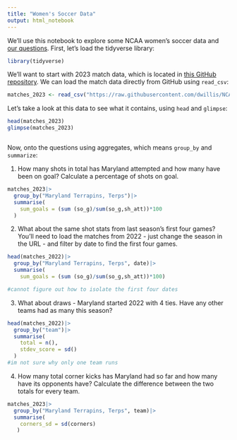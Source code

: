 ```yaml
---
title: "Women's Soccer Data"
output: html_notebook
---
```


We'll use this notebook to explore some NCAA women's soccer data and [our questions](https://docs.google.com/spreadsheets/d/1kTSrnl1URmcexIWLDMWqDnp3q-c2OS45uifnhjp10n4/edit#gid=0). First, let's load the tidyverse library:

```r
library(tidyverse)
```

We'll want to start with 2023 match data, which is located in [this GitHub repository](https://github.com/dwillis/NCAAWomensSoccerData). We can load the match data directly from GitHub using `read_csv`:


```r
matches_2023 <- read_csv("https://raw.githubusercontent.com/dwillis/NCAAWomensSoccerData/main/data/ncaa_womens_soccer_matchstats_2023.csv")
```

Let's take a look at this data to see what it contains, using `head` and `glimpse`:

```r
head(matches_2023)
glimpse(matches_2023)
```
```r

```

Now, onto the questions using aggregates, which means `group_by` and `summarize`:

1. How many shots in total has Maryland attempted and how many have been on goal? Calculate a percentage of shots on goal.

```r
matches_2023|>
  group_by("Maryland Terrapins, Terps")|>
  summarise(
    sum_goals = (sum (so_g)/sum(so_g,sh_att))*100
  )

```

2. What about the same shot stats from last season's first four games? You'll need to load the matches from 2022 - just change the season in the URL - and filter by date to find the first four games.

```r
head(matches_2022)|>
  group_by("Maryland Terrapins, Terps", date)|>
  summarise(
    sum_goals = (sum (so_g)/sum(so_g,sh_att))*100)

#cannot figure out how to isolate the first four dates
```




3. What about draws - Maryland started 2022 with 4 ties. Have any other teams had as many this season?

```r
head(matches_2022)|>
  group_by("team")|>
  summarise(
    total = n(),
    stdev_score = sd()
  )
#im not sure why only one team runs
```


4. How many total corner kicks has Maryland had so far and how many have its opponents have? Calculate the difference between the two totals for every team.

```r
matches_2023|>
  group_by("Maryland Terrapins, Terps", team)|>
  summarise(
    corners_sd = sd(corners)
   )
```

